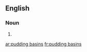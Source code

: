 ==English==

===Noun===
{{head|en|head=[[pudding]] [[basins]]}}

# {{plural of|pudding basin}}

[[ar:pudding basins]]
[[fr:pudding basins]]